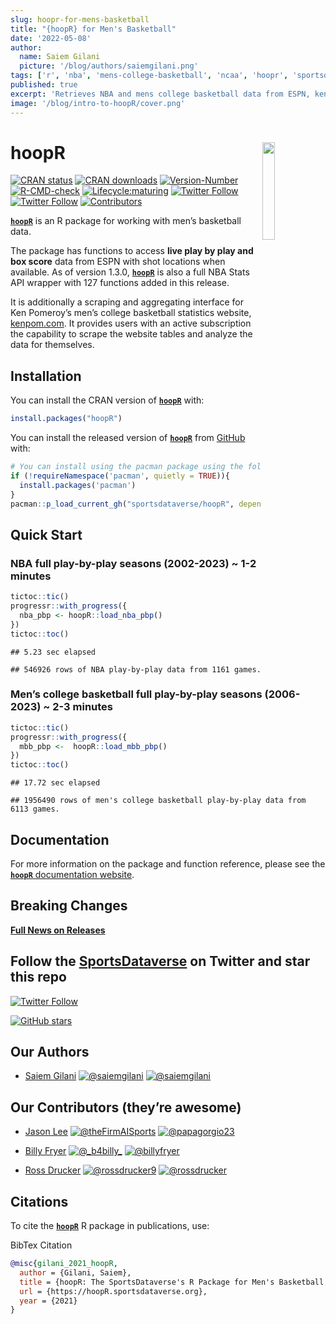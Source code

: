 ---
slug: hoopr-for-mens-basketball
title: "{hoopR} for Men's Basketball"
date: '2022-05-08'
author:
  name: Saiem Gilani
  picture: '/blog/authors/saiemgilani.png'
tags: ['r', 'nba', 'mens-college-basketball', 'ncaa', 'hoopr', 'sportsdataverse']
published: true
excerpt: 'Retrieves NBA and mens college basketball data from ESPN, kenpom.com, and the NCAA website.'
image: '/blog/intro-to-hoopR/cover.png'
---

# hoopR <a href='https://hoopR.sportsdataverse.org/'><img src="https://raw.githubusercontent.com/sportsdataverse/hoopR/main/logo.png" align="right"  width="20%" min-width="100px"/></a>

[![CRAN
status](https://img.shields.io/badge/dynamic/json?style=for-the-badge&color=success&label=CRAN%20version&prefix=v&query=%24.Version&url=https%3A%2F%2Fcrandb.r-pkg.org%2FhoopR)](https://CRAN.R-project.org/package=hoopR)
[![CRAN
downloads](https://img.shields.io/badge/dynamic/json?style=for-the-badge&color=success&label=Downloads&query=%24%5B0%5D.downloads&url=https%3A%2F%2Fcranlogs.r-pkg.org%2Fdownloads%2Ftotal%2F2021-10-26%3Alast-day%2FhoopR)](https://CRAN.R-project.org/package=hoopR)
[![Version-Number](https://img.shields.io/github/r-package/v/sportsdataverse/hoopR?label=hoopR&logo=R&style=for-the-badge)](https://github.com/sportsdataverse/hoopR)
[![R-CMD-check](https://img.shields.io/github/actions/workflow/status/sportsdataverse/hoopR/R-CMD-check.yaml?branch=main&label=R-CMD-Check&logo=R&logoColor=white&style=for-the-badge)](https://github.com/sportsdataverse/hoopR/actions/workflows/R-CMD-check.yaml)
[![Lifecycle:maturing](https://img.shields.io/badge/lifecycle-maturing-blue.svg?style=for-the-badge&logo=github)](https://github.com/sportsdataverse/hoopR/)
[![Twitter
Follow](https://img.shields.io/twitter/follow/saiemgilani?color=blue&label=%40saiemgilani&logo=twitter&style=for-the-badge)](https://twitter.com/saiemgilani)
[![Twitter
Follow](https://img.shields.io/twitter/follow/SportsDataverse?color=blue&label=%40SportsDataverse&logo=twitter&style=for-the-badge)](https://twitter.com/SportsDataverse)
[![Contributors](https://img.shields.io/github/contributors/sportsdataverse/hoopR?style=for-the-badge)](https://github.com/sportsdataverse/hoopR/graphs/contributors)

[**`hoopR`**](https://hoopR.sportsdataverse.org/) is an R package for
working with men’s basketball data.

The package has functions to access **live play by play and box score**
data from ESPN with shot locations when available. As of version 1.3.0,
[**`hoopR`**](https://hoopR.sportsdataverse.org/) is also a full NBA
Stats API wrapper with 127 functions added in this release.

It is additionally a scraping and aggregating interface for Ken
Pomeroy’s men’s college basketball statistics website,
[kenpom.com](https://kenpom.com/). It provides users with an active
subscription the capability to scrape the website tables and analyze the
data for themselves.

## Installation

You can install the CRAN version of
[**`hoopR`**](https://CRAN.R-project.org/package=hoopR) with:

``` r
install.packages("hoopR")
```

You can install the released version of
[**`hoopR`**](https://github.com/sportsdataverse/hoopR/) from
[GitHub](https://github.com/sportsdataverse/hoopR) with:

``` r
# You can install using the pacman package using the following code:
if (!requireNamespace('pacman', quietly = TRUE)){
  install.packages('pacman')
}
pacman::p_load_current_gh("sportsdataverse/hoopR", dependencies = TRUE, update = TRUE)
```

## Quick Start

### **NBA full play-by-play seasons (2002-2023) \~ 1-2 minutes**

``` r
tictoc::tic()
progressr::with_progress({
  nba_pbp <- hoopR::load_nba_pbp()
})
tictoc::toc()
```

    ## 5.23 sec elapsed

    ## 546926 rows of NBA play-by-play data from 1161 games.

### **Men’s college basketball full play-by-play seasons (2006-2023) \~ 2-3 minutes**

``` r
tictoc::tic()
progressr::with_progress({
  mbb_pbp <-  hoopR::load_mbb_pbp()
})
tictoc::toc()
```

    ## 17.72 sec elapsed

    ## 1956490 rows of men's college basketball play-by-play data from 6113 games.

## **Documentation**

For more information on the package and function reference, please see
the [**`hoopR`** documentation
website](https://hoopR.sportsdataverse.org).

## **Breaking Changes**

[**Full News on
Releases**](https://hoopR.sportsdataverse.org/news/index.html)

## Follow the [SportsDataverse](https://twitter.com/SportsDataverse) on Twitter and star this repo

[![Twitter
Follow](https://img.shields.io/twitter/follow/SportsDataverse?color=blue&label=%40SportsDataverse&logo=twitter&style=for-the-badge)](https://twitter.com/SportsDataverse)

[![GitHub
stars](https://img.shields.io/github/stars/sportsdataverse/hoopR.svg?color=eee&logo=github&style=for-the-badge&label=Star%20hoopR&maxAge=2592000)](https://github.com/sportsdataverse/hoopR/stargazers/)

## **Our Authors**

-   [Saiem Gilani](https://twitter.com/saiemgilani)
    <a href="https://twitter.com/saiemgilani" target="blank"><img src="https://img.shields.io/twitter/follow/saiemgilani?color=blue&label=%40saiemgilani&logo=twitter&style=for-the-badge" alt="@saiemgilani" /></a>
    <a href="https://github.com/saiemgilani" target="blank"><img src="https://img.shields.io/github/followers/saiemgilani?color=eee&logo=Github&style=for-the-badge" alt="@saiemgilani" /></a>

## **Our Contributors (they’re awesome)**

-   [Jason Lee](https://twitter.com/theFirmAISports)
    <a href="https://twitter.com/theFirmAISports" target="blank"><img src="https://img.shields.io/twitter/follow/theFirmAISports?color=blue&label=%40theFirmAISports&logo=twitter&style=for-the-badge" alt="@theFirmAISports" /></a>
    <a href="https://github.com/papagorgio23" target="blank"><img src="https://img.shields.io/github/followers/papagorgio23?color=eee&logo=Github&style=for-the-badge" alt="@papagorgio23" /></a>

-   [Billy Fryer](https://twitter.com/_b4billy_)
    <a href="https://twitter.com/_b4billy_" target="blank"><img src="https://img.shields.io/twitter/follow/_b4billy_?color=blue&label=%40_b4billy_&logo=twitter&style=for-the-badge" alt="@_b4billy_" /></a>
    <a href="https://github.com/billyfryer" target="blank"><img src="https://img.shields.io/github/followers/billyfryer?color=eee&logo=Github&style=for-the-badge" alt="@billyfryer" /></a>

-   [Ross Drucker](https://twitter.com/rossdrucker9)
    <a href="https://twitter.com/rossdrucker9" target="blank"><img src="https://img.shields.io/twitter/follow/rossdrucker9?color=blue&label=%40rossdrucker9&logo=twitter&style=for-the-badge" alt="@rossdrucker9" /></a>
    <a href="https://github.com/rossdrucker" target="blank"><img src="https://img.shields.io/github/followers/rossdrucker?color=eee&logo=Github&style=for-the-badge" alt="@rossdrucker" /></a>

## **Citations**

To cite the [**`hoopR`**](https://hoopR.sportsdataverse.org) R package
in publications, use:

BibTex Citation

``` bibtex
@misc{gilani_2021_hoopR,
  author = {Gilani, Saiem},
  title = {hoopR: The SportsDataverse's R Package for Men's Basketball Data.},
  url = {https://hoopR.sportsdataverse.org},
  year = {2021}
}
```
